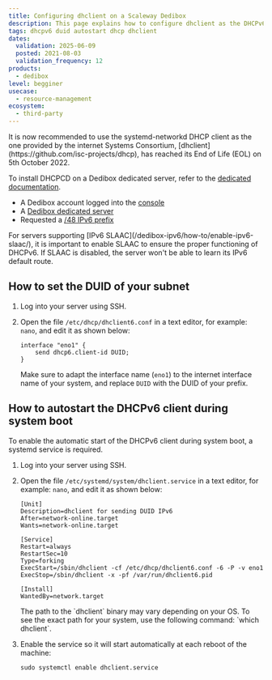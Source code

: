 ```yaml
---
title: Configuring dhclient on a Scaleway Dedibox
description: This page explains how to configure dhclient as the DHCPv6 client.
tags: dhcpv6 duid autostart dhcp dhclient
dates:
  validation: 2025-06-09
  posted: 2021-08-03
  validation_frequency: 12
products:
  - dedibox
level: begginer
usecase:
  - resource-management
ecosystem:
  - third-party
---
```



<Message type="important">
  It is now recommended to use the systemd-networkd DHCP client as the one provided by the internet Systems Consortium, [dhclient](https://github.com/isc-projects/dhcp), has reached its End of Life (EOL) on 5th October 2022.

  To install DHCPCD on a Dedibox dedicated server, refer to the [dedicated documentation](/tutorials/dhcpcd-dedibox/).
</Message>

<Requirements />

- A Dedibox account logged into the [console](https://console.online.net)
- A [Dedibox dedicated server](/dedibox/how-to/order-a-server/)
- Requested a [/48 IPv6 prefix](/dedibox-ipv6/how-to/request-prefix/)

<Message type="important">
  For servers supporting [IPv6 SLAAC](/dedibox-ipv6/how-to/enable-ipv6-slaac/), it is important to enable SLAAC to ensure the proper functioning of DHCPv6. If SLAAC is disabled, the server won't be able to learn its IPv6 default route.
</Message>

## How to set the DUID of your subnet

1. Log into your server using SSH.
2. Open the file `/etc/dhcp/dhclient6.conf` in a text editor, for example: `nano`, and edit it as shown below:
    ```
    interface "eno1" {
        send dhcp6.client-id DUID;
    }
    ```

    Make sure to adapt the interface name (`eno1`) to the internet interface name of your system, and replace `DUID` with the DUID of your prefix.

## How to autostart the DHCPv6 client during system boot

To enable the automatic start of the DHCPv6 client during system boot, a systemd service is required.

1. Log into your server using SSH.
2. Open the file `/etc/systemd/system/dhclient.service` in a text editor, for example: `nano`, and edit it as shown below:
    ```
    [Unit]
    Description=dhclient for sending DUID IPv6
    After=network-online.target
    Wants=network-online.target

    [Service]
    Restart=always
    RestartSec=10
    Type=forking
    ExecStart=/sbin/dhclient -cf /etc/dhcp/dhclient6.conf -6 -P -v eno1
    ExecStop=/sbin/dhclient -x -pf /var/run/dhclient6.pid

    [Install]
    WantedBy=network.target
    ```

    <Message type="tip">
      The path to the `dhclient` binary may vary depending on your OS. To see the exact path for your system, use the following command: `which dhclient`.
    </Message>
3. Enable the service so it will start automatically at each reboot of the machine:
    ```
    sudo systemctl enable dhclient.service
    ```